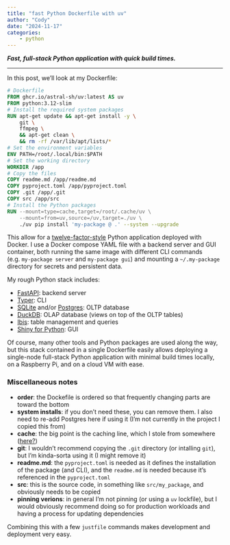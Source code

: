 ```yaml
---
title: "fast Python Dockerfile with uv"
author: "Cody"
date: "2024-11-17"
categories: 
    - python
---
```


***Fast, full-stack Python application with quick build times.***

---

In this post, we'll look at my Dockerfile:

```dockerfile
# Dockerfile
FROM ghcr.io/astral-sh/uv:latest AS uv
FROM python:3.12-slim
# Install the required system packages
RUN apt-get update && apt-get install -y \
    git \
    ffmpeg \
    && apt-get clean \
    && rm -rf /var/lib/apt/lists/*
# Set the environment variables
ENV PATH=/root/.local/bin:$PATH
# Set the working directory
WORKDIR /app
# Copy the files
COPY readme.md /app/readme.md
COPY pyproject.toml /app/pyproject.toml
COPY .git /app/.git
COPY src /app/src
# Install the Python packages
RUN --mount=type=cache,target=/root/.cache/uv \
    --mount=from=uv,source=/uv,target=./uv \
    ./uv pip install 'my-package @ .' --system --upgrade
```

This allow for a [twelve-factor-style](https://12factor.net) Python application deployed with Docker. I use a Docker compose YAML file with a backend server and GUI container, both running the same image with different CLI commands (e.g. `my-package server` and `my-package gui`) and mounting a `~/.my-package` directory for secrets and persistent data.

My rough Python stack includes:

- [FastAPI](https://fastapi.tiangolo.com): backend server
- [Typer](https://typer.tiangolo.com): CLI
- [SQLite](https://github.com/sqlite/sqlite) and/or [Postgres](https://github.com/postgres/postgres): OLTP database
- [DuckDB](https://github.com/duckdb/duckdb): OLAP database (views on top of the OLTP tables)
- [Ibis](https://github.com/ibis-project/ibis): table management and queries
- [Shiny for Python](https://github.com/posit-dev/py-shiny): GUI

Of course, many other tools and Python packages are used along the way, but this stack contained in a single Dockerfile easily allows deploying a single-node full-stack Python application with minimal build times locally, on a Raspberry Pi, and on a cloud VM with ease.

### Miscellaneous notes

- **order**: the Dockefile is ordered so that frequently changing parts are toward the bottom
- **system installs**: if you don't need these, you can remove them. I also need to re-add Postgres here if using it (I'm not currently in the project I copied this from)
- **cache**: the big point is the caching line, which I stole from somewhere ([here?](https://github.com/astral-sh/uv/issues/4385))
- **git**: I wouldn't recommend copying the `.git` directory (or intalling `git`), but I'm kinda-sorta using it (I might remove it)
- **readme.md**: the `pyproject.toml` is needed as it defines the installation of the package (and CLI), and the `readme.md` is needed because it's referenced in the `pyproject.toml`
- **src**: this is the source code, in something like `src/my_package`, and obviously needs to be copied
- **pinning verions**: in general I'm not pinning (or using a `uv` lockfile), but I would obviously recommend doing so for production workloads and having a process for updating dependencies

Combining this with a few `justfile` commands makes development and deployment very easy.
